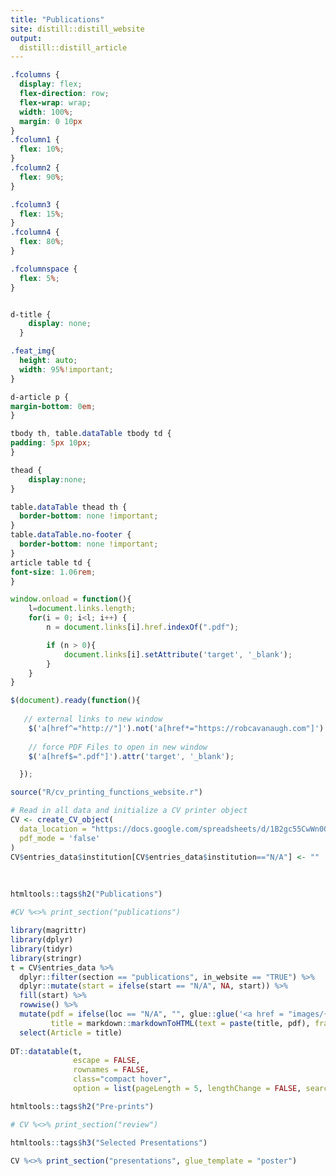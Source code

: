 ```yaml
---
title: "Publications"
site: distill::distill_website
output: 
  distill::distill_article
---
```


```css
.fcolumns {
  display: flex;
  flex-direction: row;
  flex-wrap: wrap;
  width: 100%;
  margin: 0 10px
}
.fcolumn1 {
  flex: 10%;
}
.fcolumn2 {
  flex: 90%;
}

.fcolumn3 {
  flex: 15%;
}
.fcolumn4 {
  flex: 80%;
}

.fcolumnspace {
  flex: 5%;
}


d-title {
    display: none;
  }

.feat_img{
  height: auto;
  width: 95%!important;
}

d-article p {
margin-bottom: 0em;
}

tbody th, table.dataTable tbody td {
padding: 5px 10px;
}

thead {    
    display:none;   
}

table.dataTable thead th {
  border-bottom: none !important;
}
table.dataTable.no-footer {
  border-bottom: none !important;
}
article table td {
font-size: 1.06rem;
}
```

```js

window.onload = function(){
    l=document.links.length;
    for(i = 0; i<l; i++) {
        n = document.links[i].href.indexOf(".pdf");

        if (n > 0){
            document.links[i].setAttribute('target', '_blank');
        }
    }
}

$(document).ready(function(){
	
   // external links to new window
    $('a[href^="http://"]').not('a[href*="https://robcavanaugh.com"]').attr('target','_blank');
    
    // force PDF Files to open in new window
    $('a[href$=".pdf"]').attr('target', '_blank');

  });
```


```r

source("R/cv_printing_functions_website.r")

# Read in all data and initialize a CV printer object
CV <- create_CV_object(
  data_location = "https://docs.google.com/spreadsheets/d/1B2gc55CwWn0QidoLk3aqWXFaKGFXqekKV94LVyY7Gug/edit?usp=sharing",  
  pdf_mode = 'false'
)
CV$entries_data$institution[CV$entries_data$institution=="N/A"] <- ""

```

<br> 

```r
htmltools::tags$h2("Publications")
```

```r
#CV %<>% print_section("publications")

library(magrittr)
library(dplyr)
library(tidyr)
library(stringr)
t = CV$entries_data %>%
  dplyr::filter(section == "publications", in_website == "TRUE") %>%
  dplyr::mutate(start = ifelse(start == "N/A", NA, start)) %>%
  fill(start) %>%
  rowwise() %>%
  mutate(pdf = ifelse(loc == "N/A", "", glue::glue('<a href = "images/{loc}" id="pdflink"><button id="pdfbutton">Author PDF</button></a>')),
         title = markdown::markdownToHTML(text = paste(title, pdf), fragment.only = TRUE)) %>%
  select(Article = title)
 
DT::datatable(t,
              escape = FALSE,
              rownames = FALSE,
              class="compact hover",
              option = list(pageLength = 5, lengthChange = FALSE, searching = FALSE, info = FALSE))

```

```r
htmltools::tags$h2("Pre-prints")
```

```r
# CV %<>% print_section("review") 
```

```r
htmltools::tags$h3("Selected Presentations")
```

```r
CV %<>% print_section("presentations", glue_template = "poster") 
```
